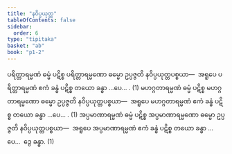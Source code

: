 ```yaml
---
title: "နဝိပ္ပယုတ္တ"
tableOfContents: false
sidebar:
  order: 6
type: "tipitaka"
basket: "ab"
book: "p1-2"
---
```



<DynamicBreadcrumb />

<Division number="9" book="p1-2" e="ch" v="37" p="345">

<Paragraph number="2178" book="p1-2">
ပရိတ္တာရမ္မဏံ ဓမ္မံ ပဋိစ္စ ပရိတ္တာရမ္မဏော ဓမ္မော ဥပ္ပဇ္ဇတိ နဝိပ္ပယုတ္တပစ္စယာ—  အရူပေ ပရိတ္တာရမ္မဏံ ဧကံ ခန္ဓံ ပဋိစ္စ တယော ခန္ဓာ …ပေ… . (1)
</Paragraph>

<Paragraph number="2179" book="p1-2">
မဟဂ္ဂတာရမ္မဏံ ဓမ္မံ ပဋိစ္စ မဟဂ္ဂတာရမ္မဏော ဓမ္မော ဥပ္ပဇ္ဇတိ နဝိပ္ပယုတ္တပစ္စယာ—  အရူပေ မဟဂ္ဂတာရမ္မဏံ ဧကံ ခန္ဓံ ပဋိစ္စ တယော ခန္ဓာ …ပေ… . (1)
</Paragraph>

<Paragraph number="2180" book="p1-2">
အပ္ပမာဏာရမ္မဏံ ဓမ္မံ ပဋိစ္စ အပ္ပမာဏာရမ္မဏော ဓမ္မော ဥပ္ပဇ္ဇတိ နဝိပ္ပယုတ္တပစ္စယာ—  အရူပေ အပ္ပမာဏာရမ္မဏံ ဧကံ ခန္ဓံ ပဋိစ္စ တယော ခန္ဓာ …ပေ…  ဒွေ ခန္ဓာ. (1)
</Paragraph>
</Division>